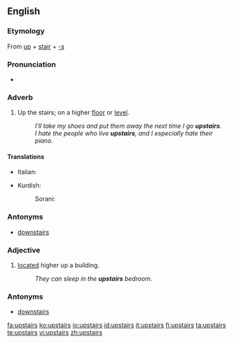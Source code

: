 ==English==

===Etymology===
From [[up]] + [[stair]] + [[-s]]

===Pronunciation===
*{{audio|en-us-upstairs.ogg|Audio (US)}}

===Adverb===
{{en-adv}}
#Up the stairs; on a higher [[floor]] or [[level]].
#:''I'll take my shoes and put them away the next time I go '''upstairs'''.''
#:''I hate the people who live '''upstairs''', and I especially hate their piano.''

====Translations====
{{trans-top|Up the stairs; on a higher floor or level}}
* Italian: {{t+|it|di sopra}}
{{trans-mid}}
* Kurdish: 
*:Sorani: {{t|ku|سه‌ره‌وه‌|tr=sarawa|sc=KUchar}}
{{trans-bottom}}

===Antonyms===
*[[downstairs]]

===Adjective===
{{en-adj|[[further]] [[upstairs]]|[[furthest]] [[upstairs]]}}

# [[located]] higher up a building.
#:''They can sleep in the '''upstairs''' bedroom.''

===Antonyms===
*[[downstairs]]

[[fa:upstairs]]
[[ko:upstairs]]
[[io:upstairs]]
[[id:upstairs]]
[[it:upstairs]]
[[fi:upstairs]]
[[ta:upstairs]]
[[te:upstairs]]
[[vi:upstairs]]
[[zh:upstairs]]